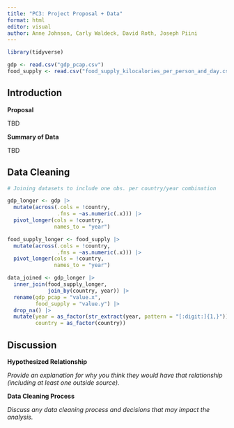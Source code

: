 ```yaml
---
title: "PC3: Project Proposal + Data"
format: html
editor: visual
author: Anne Johnson, Carly Waldeck, David Roth, Joseph Piini
---
```


```r
library(tidyverse)

gdp <- read.csv("gdp_pcap.csv")
food_supply <- read.csv("food_supply_kilocalories_per_person_and_day.csv")
```

## Introduction

**Proposal**

TBD

**Summary of Data**

TBD

## Data Cleaning

```r
# Joining datasets to include one obs. per country/year combination

gdp_longer <- gdp |>
  mutate(across(.cols = !country,
                .fns = ~as.numeric(.x))) |>
  pivot_longer(cols = !country,
               names_to = "year")

food_supply_longer <- food_supply |>
  mutate(across(.cols = !country,
                .fns = ~as.numeric(.x))) |>
  pivot_longer(cols = !country,
               names_to = "year")

data_joined <- gdp_longer |>
  inner_join(food_supply_longer,
             join_by(country, year)) |>
  rename(gdp_pcap = "value.x",
         food_supply = "value.y") |>
  drop_na() |>
  mutate(year = as_factor(str_extract(year, pattern = "[:digit:]{1,}")),
         country = as_factor(country))

```

## Discussion

**Hypothesized Relationship**

*Provide an explanation for why you think they would have that relationship (including at least one outside source).*

**Data Cleaning Process**

*Discuss any data cleaning process and decisions that may impact the analysis.*
